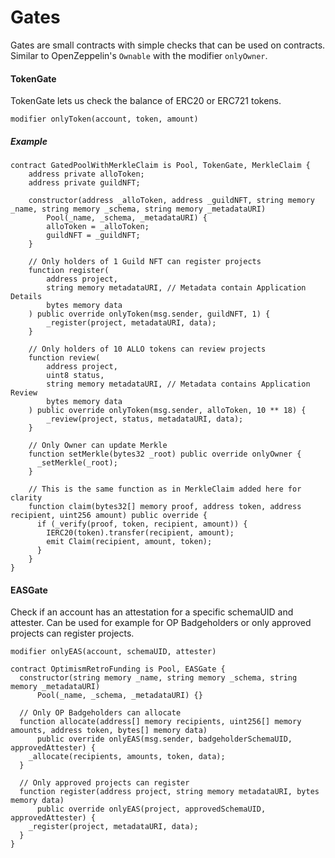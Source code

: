 # Gates

Gates are small contracts with simple checks that can be used on contracts. Similar to OpenZeppelin's `Ownable` with the modifier `onlyOwner`.

#### TokenGate

TokenGate lets us check the balance of ERC20 or ERC721 tokens.

```solidity
modifier onlyToken(account, token, amount)
```

##### Example

```solidity
contract GatedPoolWithMerkleClaim is Pool, TokenGate, MerkleClaim {
    address private alloToken;
    address private guildNFT;

    constructor(address _alloToken, address _guildNFT, string memory _name, string memory _schema, string memory _metadataURI) 
        Pool(_name, _schema, _metadataURI) {
        alloToken = _alloToken;
        guildNFT = _guildNFT;
    }

    // Only holders of 1 Guild NFT can register projects
    function register(
        address project,
        string memory metadataURI, // Metadata contain Application Details
        bytes memory data
    ) public override onlyToken(msg.sender, guildNFT, 1) {
        _register(project, metadataURI, data);
    }

    // Only holders of 10 ALLO tokens can review projects
    function review(
        address project,
        uint8 status,
        string memory metadataURI, // Metadata contains Application Review
        bytes memory data
    ) public override onlyToken(msg.sender, alloToken, 10 ** 18) {
        _review(project, status, metadataURI, data);
    }

    // Only Owner can update Merkle
    function setMerkle(bytes32 _root) public override onlyOwner {
      _setMerkle(_root);
    }

    // This is the same function as in MerkleClaim added here for clarity
    function claim(bytes32[] memory proof, address token, address recipient, uint256 amount) public override {
      if (_verify(proof, token, recipient, amount)) {
        IERC20(token).transfer(recipient, amount);
        emit Claim(recipient, amount, token);
      }
    }
}
```

#### EASGate

Check if an account has an attestation for a specific schemaUID and attester.
Can be used for example for OP Badgeholders or only approved projects can register projects.

```solidity
modifier onlyEAS(account, schemaUID, attester)
```

```solidity
contract OptimismRetroFunding is Pool, EASGate {
  constructor(string memory _name, string memory _schema, string memory _metadataURI) 
      Pool(_name, _schema, _metadataURI) {}

  // Only OP Badgeholders can allocate
  function allocate(address[] memory recipients, uint256[] memory amounts, address token, bytes[] memory data) 
      public override onlyEAS(msg.sender, badgeholderSchemaUID, approvedAttester) {
    _allocate(recipients, amounts, token, data);
  }

  // Only approved projects can register
  function register(address project, string memory metadataURI, bytes memory data) 
      public override onlyEAS(project, approvedSchemaUID, approvedAttester) {
    _register(project, metadataURI, data);
  }
}
```
